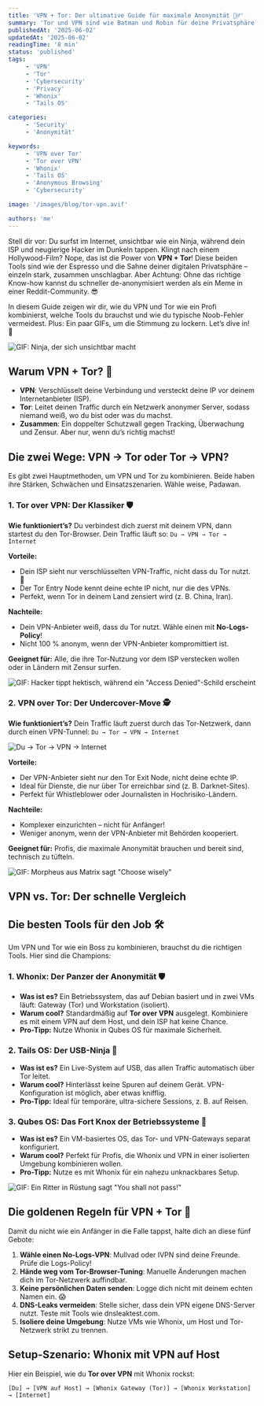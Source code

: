 ```yaml
---
title: 'VPN + Tor: Der ultimative Guide für maximale Anonymität 🕵️‍♂️'
summary: 'Tor und VPN sind wie Batman und Robin für deine Privatsphäre. Lerne, wie du sie sicher kombinierst, ohne in die Falle von Noobs zu tappen.'
publishedAt: '2025-06-02'
updatedAt: '2025-06-02'
readingTime: '8 min'
status: 'published'
tags:
     - 'VPN'
     - 'Tor'
     - 'Cybersecurity'
     - 'Privacy'
     - 'Whonix'
     - 'Tails OS'

categories:
     - 'Security'
     - 'Anonymität'

keywords:
     - 'VPN over Tor'
     - 'Tor over VPN'
     - 'Whonix'
     - 'Tails OS'
     - 'Anonymous Browsing'
     - 'Cybersecurity'

image: '/images/blog/tor-vpn.avif'

authors: 'me'
---
```




Stell dir vor: Du surfst im Internet, unsichtbar wie ein Ninja, während dein ISP und neugierige Hacker im Dunkeln tappen. Klingt nach einem Hollywood-Film? Nope, das ist die Power von **VPN + Tor**! Diese beiden Tools sind wie der Espresso und die Sahne deiner digitalen Privatsphäre – einzeln stark,
zusammen unschlagbar. Aber Achtung: Ohne das richtige Know-how kannst du schneller de-anonymisiert werden als ein Meme in einer Reddit-Community. 😎

In diesem Guide zeigen wir dir, wie du VPN und Tor wie ein Profi kombinierst, welche Tools du brauchst und wie du typische Noob-Fehler vermeidest. Plus: Ein paar GIFs, um die Stimmung zu lockern. Let’s dive in! 🚀

![GIF: Ninja, der sich unsichtbar macht](/images/gifs/ninja-stealth.gif)

## Warum VPN + Tor? 🤔

-    **VPN**: Verschlüsselt deine Verbindung und versteckt deine IP vor deinem Internetanbieter (ISP).
-    **Tor**: Leitet deinen Traffic durch ein Netzwerk anonymer Server, sodass niemand weiß, wo du bist oder was du machst.
-    **Zusammen**: Ein doppelter Schutzwall gegen Tracking, Überwachung und Zensur. Aber nur, wenn du’s richtig machst!

## Die zwei Wege: VPN → Tor oder Tor → VPN?

Es gibt zwei Hauptmethoden, um VPN und Tor zu kombinieren. Beide haben ihre Stärken, Schwächen und Einsatzszenarien. Wähle weise, Padawan.

### 1. Tor over VPN: Der Klassiker 🛡️

**Wie funktioniert’s?** Du verbindest dich zuerst mit deinem VPN, dann startest du den Tor-Browser. Dein Traffic läuft so: `Du → VPN → Tor → Internet`

**Vorteile:**

-    Dein ISP sieht nur verschlüsselten VPN-Traffic, nicht dass du Tor nutzt. 🙈
-    Der Tor Entry Node kennt deine echte IP nicht, nur die des VPNs.
-    Perfekt, wenn Tor in deinem Land zensiert wird (z. B. China, Iran).

**Nachteile:**

-    Dein VPN-Anbieter weiß, dass du Tor nutzt. Wähle einen mit **No-Logs-Policy**!
-    Nicht 100 % anonym, wenn der VPN-Anbieter kompromittiert ist.

**Geeignet für:** Alle, die ihre Tor-Nutzung vor dem ISP verstecken wollen oder in Ländern mit Zensur surfen.

![GIF: Hacker tippt hektisch, während ein "Access Denied"-Schild erscheint](/images/gifs/hacker-denied.gif)

### 2. VPN over Tor: Der Undercover-Move 🕵️

**Wie funktioniert’s?** Dein Traffic läuft zuerst durch das Tor-Netzwerk, dann durch einen VPN-Tunnel: `Du → Tor → VPN → Internet`

![Du → Tor → VPN → Internet](/images/blog/Tor-over-vpn-scheme-new.jpg)

**Vorteile:**

-    Der VPN-Anbieter sieht nur den Tor Exit Node, nicht deine echte IP.
-    Ideal für Dienste, die nur über Tor erreichbar sind (z. B. Darknet-Sites).
-    Perfekt für Whistleblower oder Journalisten in Hochrisiko-Ländern.

**Nachteile:**

-    Komplexer einzurichten – nicht für Anfänger!
-    Weniger anonym, wenn der VPN-Anbieter mit Behörden kooperiert.

**Geeignet für:** Profis, die maximale Anonymität brauchen und bereit sind, technisch zu tüfteln.

![GIF: Morpheus aus Matrix sagt "Choose wisely"](/images/gifs/morpheus-choice.gif)

## VPN vs. Tor: Der schnelle Vergleich

<Table
	data={{
		headers: [
			{ key: 'feature', content: 'Feature' },
			{ key: 'vpn', content: 'VPN' },
			{ key: 'tor', content: 'Tor' },
			{ key: 'vpn_tor', content: 'VPN + Tor' },
		],
		rows: [
			['Anonymität', 'Mittel (IP verborgen)', 'Hoch (Traffic verschleiert)', 'Sehr hoch (doppelter Schutz)'],
			['Geschwindigkeit', 'Schnell', 'Langsam (mehrere Hops)', 'Mittel bis langsam'],
			['Einfachheit', 'Einfach', 'Mittel', 'Komplex'],
			['Zensurumgehung', 'Gut', 'Sehr gut', 'Exzellent'],
			['Kosten', 'Meist kostenpflichtig', 'Kostenlos', 'VPN-Kosten'],
		],
	}}
/>

## Die besten Tools für den Job 🛠️

Um VPN und Tor wie ein Boss zu kombinieren, brauchst du die richtigen Tools. Hier sind die Champions:

### 1. Whonix: Der Panzer der Anonymität 🛡️

-    **Was ist es?** Ein Betriebssystem, das auf Debian basiert und in zwei VMs läuft: Gateway (Tor) und Workstation (isoliert).
-    **Warum cool?** Standardmäßig auf **Tor over VPN** ausgelegt. Kombiniere es mit einem VPN auf dem Host, und dein ISP hat keine Chance.
-    **Pro-Tipp:** Nutze Whonix in Qubes OS für maximale Sicherheit.

### 2. Tails OS: Der USB-Ninja 🥷

-    **Was ist es?** Ein Live-System auf USB, das allen Traffic automatisch über Tor leitet.
-    **Warum cool?** Hinterlässt keine Spuren auf deinem Gerät. VPN-Konfiguration ist möglich, aber etwas knifflig.
-    **Pro-Tipp:** Ideal für temporäre, ultra-sichere Sessions, z. B. auf Reisen.

### 3. Qubes OS: Das Fort Knox der Betriebssysteme 🏰

-    **Was ist es?** Ein VM-basiertes OS, das Tor- und VPN-Gateways separat konfiguriert.
-    **Warum cool?** Perfekt für Profis, die Whonix und VPN in einer isolierten Umgebung kombinieren wollen.
-    **Pro-Tipp:** Nutze es mit Whonix für ein nahezu unknackbares Setup.

![GIF: Ein Ritter in Rüstung sagt "You shall not pass!"](/images/gifs/gandalf-shall-not-pass.gif)

## Die goldenen Regeln für VPN + Tor 🚨

Damit du nicht wie ein Anfänger in die Falle tappst, halte dich an diese fünf Gebote:

1. **Wähle einen No-Logs-VPN**: Mullvad oder IVPN sind deine Freunde. Prüfe die Logs-Policy!
2. **Hände weg vom Tor-Browser-Tuning**: Manuelle Änderungen machen dich im Tor-Netzwerk auffindbar.
3. **Keine persönlichen Daten senden**: Logge dich nicht mit deinem echten Namen ein. 😱
4. **DNS-Leaks vermeiden**: Stelle sicher, dass dein VPN eigene DNS-Server nutzt. Teste mit Tools wie dnsleaktest.com.
5. **Isoliere deine Umgebung**: Nutze VMs wie Whonix, um Host und Tor-Netzwerk strikt zu trennen.

## Setup-Szenario: Whonix mit VPN auf Host

Hier ein Beispiel, wie du **Tor over VPN** mit Whonix rockst:

```plaintext
[Du] → [VPN auf Host] → [Whonix Gateway (Tor)] → [Whonix Workstation] → [Internet]
```
